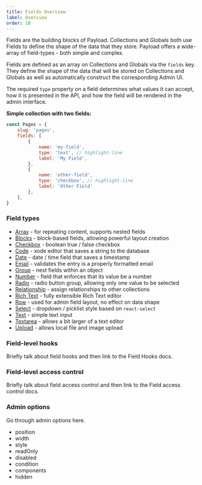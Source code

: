 ```yaml
---
title: Fields Overview
label: Overview
order: 10
---
```


<Banner type="info">
	Fields are the building blocks of Payload. Collections and Globals both use Fields to define the shape of the data that they store. Payload offers a wide-array of field-types - both simple and complex.
</Banner>

Fields are defined as an array on Collections and Globals via the `fields` key. They define the shape of the data that will be stored on Collections and Globals as well as automatically construct the corresponding Admin UI.

The required `type` property on a field determines what values it can accept, how it is presented in the API, and how the field will be rendered in the admin interface.

**Simple collection with two fields:**
```js
const Pages = {
	slug: 'pages',
	fields: [
		{
			name: 'my-field',
			type: 'text', // highlight-line
			label: 'My Field',
		},
		{
			name: 'other-field',
			type: 'checkbox', // highlight-line
			label: 'Other Field'
		},
	],
}
```

### Field types

- [Array](/docs/fields/array) - for repeating content, supports nested fields
- [Blocks](/docs/fields/blocks) - block-based fields, allowing powerful layout creation
- [Checkbox](/docs/fields/checkbox) - boolean true / false checkbox
- [Code](/docs/fields/code) - xode editor that saves a string to the database
- [Date](/docs/fields/date) - date / time field that saves a timestamp
- [Email](/docs/fields/email) - validates the entry is a properly formatted email
- [Group](/docs/fields/group) - nest fields within an object
- [Number](/docs/fields/number) - field that enforces that its value be a number
- [Radio](/docs/fields/radio) - radio button group, allowing only one value to be selected
- [Relationship](/docs/fields/relationship) - assign relationships to other collections
- [Rich Text](/docs/fields/rich-text) - fully extensible Rich Text editor
- [Row](/docs/fields/row) - used for admin field layout, no effect on data shape
- [Select](/docs/fields/select) - dropdown / picklist style based on `react-select`
- [Text](/docs/fields/text) - simple text input
- [Textarea](/docs/fields/textarea) - allows a bit larger of a text editor
- [Upload](/docs/fields/upload) - allows local file and image upload

### Field-level hooks

Briefly talk about field hooks and then link to the Field Hooks docs.

### Field-level access control

Briefly talk about field access control and then link to the Field access control docs.

### Admin options

Go through admin options here.

- position
- width
- style
- readOnly
- disabled
- condition
- components
- hidden
